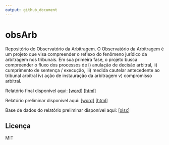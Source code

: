 ```yaml
---
output: github_document
---
```


<!-- README.md is generated from README.Rmd. Please edit that file -->

# obsArb

<!-- badges: start -->
<!-- badges: end -->

Repositório do Observatório da Arbitragem. O Observatório da Arbitragem
é um projeto que visa compreender o reflexo do fenômeno jurídico da
arbitragem nos tribunais. Em sua primeira fase, o projeto busca
compreender o fluxo dos processos de i) anulação de decisão arbitral,
ii) cumprimento de sentença / execução, iii) medida cautelar antecedente
ao tribunal arbitral iv) ação de instauração da arbitragem v)
compromisso arbitral.

Relatório final disponível aqui:
[\[word\]](https://github.com/abjur/obsArb/raw/main/inst/relatorio_atualizado/relatorio.docx)
[\[html\]](https://jtrecenti.quarto.pub/obsarbitragem/)

Relatório preliminar disponível aqui:
[\[word\]](https://github.com/abjur/obsArb/raw/main/inst/relatorio/relatorio.docx)
[\[html\]](https://jtrecenti.quarto.pub/obsarb/)

Base de dados do relatório preliminar disponível aqui:
[\[xlsx\]](https://github.com/abjur/obsArb/raw/main/inst/da_arbitragem.xlsx)

## Licença

MIT
